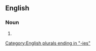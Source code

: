 ==English==

===Noun===
{{head|en|noun form}}

# {{plural of|advocacy|lang=en}}

[[Category:English plurals ending in "-ies"]]
